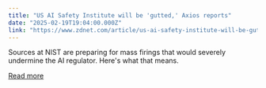 ```yaml
---
title: "US AI Safety Institute will be 'gutted,' Axios reports"
date: "2025-02-19T19:04:00.000Z"
link: "https://www.zdnet.com/article/us-ai-safety-institute-will-be-gutted-axios-reports/"
---
```


Sources at NIST are preparing for mass firings that would severely undermine the AI regulator. Here's what that means.

[Read more](https://www.zdnet.com/article/us-ai-safety-institute-will-be-gutted-axios-reports/)
